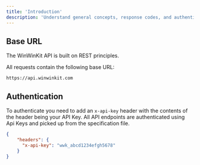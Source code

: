 ```yaml
---
title: 'Introduction'
description: 'Understand general concepts, response codes, and authentication strategies.'
---
```


## Base URL

The WinWinKit API is built on REST principles.

All requests contain the following base URL:

```
https://api.winwinkit.com
```

## Authentication

To authenticate you need to add an `x-api-key` header with the contents of the header being your API Key. All API endpoints are authenticated using Api Keys and picked up from the specification file.

```json
{
    "headers": {
      "x-api-key": "wwk_abcd1234efgh5678"
    }
}
```

